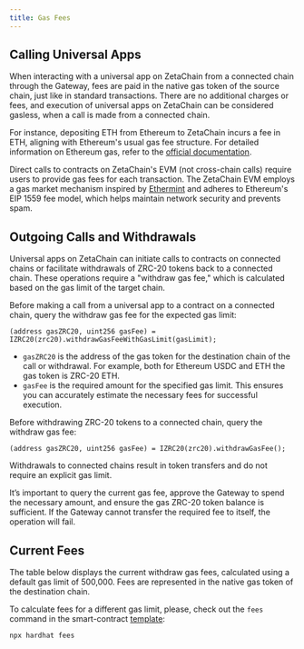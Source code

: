 ```yaml
---
title: Gas Fees
---
```




## Calling Universal Apps

When interacting with a universal app on ZetaChain from a connected chain
through the Gateway, fees are paid in the native gas token of the source chain,
just like in standard transactions. There are no additional charges or fees, and
execution of universal apps on ZetaChain can be considered gasless, when a call
is made from a connected chain.

For instance, depositing ETH from Ethereum to ZetaChain incurs a fee in ETH,
aligning with Ethereum's usual gas fee structure. For detailed information on
Ethereum gas, refer to the [official
documentation](https://ethereum.org/en/developers/docs/gas/).

Direct calls to contracts on ZetaChain's EVM (not cross-chain calls) require
users to provide gas fees for each transaction. The ZetaChain EVM employs a gas
market mechanism inspired by
[Ethermint](https://docs.ethermint.zone/basics/gas.html) and adheres to
Ethereum's EIP 1559 fee model, which helps maintain network security and
prevents spam.

## Outgoing Calls and Withdrawals

Universal apps on ZetaChain can initiate calls to contracts on connected chains
or facilitate withdrawals of ZRC-20 tokens back to a connected chain. These
operations require a "withdraw gas fee," which is calculated based on the gas
limit of the target chain.

Before making a call from a universal app to a contract on a connected chain,
query the withdraw gas fee for the expected gas limit:

```solidity
(address gasZRC20, uint256 gasFee) = IZRC20(zrc20).withdrawGasFeeWithGasLimit(gasLimit);
```

- `gasZRC20` is the address of the gas token for the destination chain of the
  call or withdrawal. For example, both for Ethereum USDC and ETH the gas token
  is ZRC-20 ETH.
- `gasFee` is the required amount for the specified gas limit. This ensures you
  can accurately estimate the necessary fees for successful execution.

Before withdrawing ZRC-20 tokens to a connected chain, query the withdraw gas
fee:

```solidity
(address gasZRC20, uint256 gasFee) = IZRC20(zrc20).withdrawGasFee();
```

Withdrawals to connected chains result in token transfers and do not require an
explicit gas limit.

It’s important to query the current gas fee, approve the Gateway to spend the
necessary amount, and ensure the gas ZRC-20 token balance is sufficient. If the
Gateway cannot transfer the required fee to itself, the operation will fail.

## Current Fees

The table below displays the current withdraw gas fees, calculated using a
default gas limit of 500,000. Fees are represented in the native gas token of
the destination chain.

<Fees type="omnichain" />

To calculate fees for a different gas limit, please, check out the `fees`
command in the smart-contract
[template](https://github.com/zeta-chain/template):

```
npx hardhat fees
```
